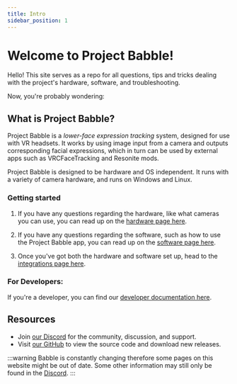 ```yaml
---
title: Intro
sidebar_position: 1
---
```


# Welcome to Project Babble!

Hello! This site serves as a repo for all questions, tips and tricks dealing with the project's hardware, software, and troubleshooting. 

Now, you're probably wondering:

## What is Project Babble?

Project Babble is a <i>lower-face expression tracking</i> system, designed for use with VR headsets. It works by using image input from a camera and outputs corresponding facial expressions, which in turn can be used by external apps such as VRCFaceTracking and Resonite mods.

Project Babble is designed to be hardware and OS independent. It runs with a variety of camera hardware, and runs on Windows and Linux.

### Getting started

1. If you have any questions regarding the hardware, like what cameras you can use, you can read up on the [hardware page here](docs\hardware\hardware.mdx).

1. If you have any questions regarding the software, such as how to use the Project Babble app, you can read up on the [software page here](docs\software\software.mdx).

1. Once you've got both the hardware and software set up, head to the [integrations page here](\docs\software\integrations\integrations.mdx).

### For Developers:

If you're a developer, you can find our [developer documentation here](docs\Developers\developers.mdx).

## Resources
- Join [our Discord](https://discord.com/invite/XAMZmjBktk) for the community, discussion, and support. 
- Visit [our GitHub](https://github.com/SummerSigh/ProjectBabble) to view the source code and download new releases.

:::warning
Babble is constantly changing therefore some pages on this website might be out of date. 
Some other information may still only be found in the [Discord](https://discord.com/invite/XAMZmjBktk). 
:::
